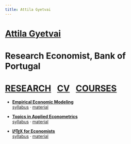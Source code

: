 ```yaml
---
title: Attila Gyetvai
---
```

<h1 class=name>   <a class=text1 href="/"> Attila Gyetvai </a> </h1>
<h1 class=affil>  Research Economist, Bank of Portugal </h1>
<h1 class=navbar> <a class=text1 href="research">RESEARCH</a>&nbsp;&nbsp;
  <a class=text1 href="CV_AttilaGyetvai.pdf">CV</a>&nbsp;&nbsp;
  <a class=text1 href="courses">COURSES</a></h1>


<ul>
  <li> 
    <p> 
      <a class=text1 href="https://github.com/agyetvai/empirical_econ_modeling_g"><b>Empirical Economic Modeling</b></a> </br>
      <a class=text2 href="https://agyetvai.github.io/empirical_econ_modeling_g/syllabus.pdf"><u>syllabus</u></a> &#183; 
      <a class=text2 href="https://github.com/agyetvai/empirical_econ_modeling_g"><u>material</u></a>
    </p>
  </li>
  
  <li> 
    <p> 
      <a class=text1 href="https://github.com/agyetvai/applied_metrics_u"><b>Topics in Applied Econometrics</b></a> </br>
      <a class=text2 href="https://agyetvai.github.io/applied_metrics_u/syllabus.pdf"><u>syllabus</u></a> &#183; 
      <a class=text2 href="https://github.com/agyetvai/applied_metrics_u"><u>material</u></a>
    </p>
  </li>
  
  <li> 
    <p> 
      <a class=text1 href="https://github.com/agyetvai/LaTeX4Econ"><b>L<span style="text-transform: uppercase; font-size: 0.75em; vertical-align: 0.25em; margin-left: -0.36em; margin-right: -0.15em; line-height: 1ex;">a</span>T<span style="text-transform: uppercase; vertical-align: -0.25em; margin-left: -0.1667em; margin-right: -0.125em; line-height: 1ex;">e</span>X for Economists</b></a> </br>
      <a class=text2 href="https://agyetvai.github.io/LaTeX4Econ/syllabus.pdf"><u>syllabus</u></a> &#183; 
      <a class=text2 href="https://github.com/agyetvai/LaTeX4Econ"><u>material</u></a>
    </p>
  </li>

</ul>

